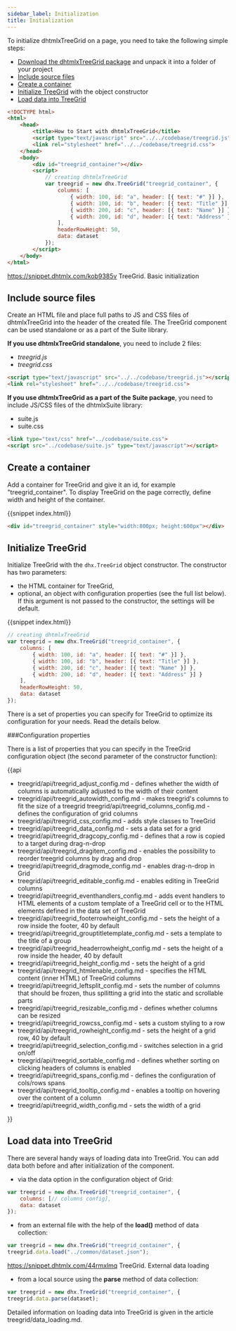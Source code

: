 ```yaml
---
sidebar_label: Initialization
title: Initialization
---          
```


To initialize dhtmlxTreeGrid on a page, you need to take the following simple steps:

- [Download the dhtmlxTreeGrid package](https://dhtmlx.com/docs/products/dhtmlxTreeGrid/download.shtml) and unpack it into a folder of your project
- [Include source files](#includesourcefiles)
- [Create a container](#createcontainer)
- [Initialize TreeGrid](#initializegrid) with the object constructor
- [Load data into TreeGrid](#loaddata)

~~~html
<!DOCTYPE html>
<html>
    <head>
        <title>How to Start with dhtmlxTreeGrid</title>         
        <script type="text/javascript" src="../../codebase/treegrid.js"></script>
        <link rel="stylesheet" href="../../codebase/treegrid.css">
    </head>
    <body>
    	<div id="treegrid_container"></div>
        <script>
            // creating dhtmlxTreeGrid 
            var treegrid = new dhx.TreeGrid("treegrid_container", {
    			columns: [
        			{ width: 100, id: "a", header: [{ text: "#" }] },
        			{ width: 100, id: "b", header: [{ text: "Title" }] },
        			{ width: 200, id: "c", header: [{ text: "Name" }] },
        			{ width: 200, id: "d", header: [{ text: "Address" }] }
    			],
    			headerRowHeight: 50,
    			data: dataset
			});
        </script>
    </body>
</html>
~~~

https://snippet.dhtmlx.com/kob9385v	TreeGrid. Basic initialization

Include source files
--------------------

Create an HTML file and place full paths to JS and CSS files of dhtmlxTreeGrid into the header of the created file. The TreeGrid component can be used standalone or as a part of the Suite library.

<strong>If you use dhtmlxTreeGrid standalone</strong>, you need to include 2 files:

- *treegrid.js*
- *treegrid.css*

~~~html
<script type="text/javascript" src="../../codebase/treegrid.js"></script>
<link rel="stylesheet" href="../../codebase/treegrid.css">
~~~


<strong>If you use dhtmlxTreeGrid as a part of the Suite package</strong>, you need to include JS/CSS files of the dhtmlxSuite library:

- suite.js
- suite.css

~~~html
<link type="text/css" href="../codebase/suite.css">
<script src="../codebase/suite.js" type="text/javascript"></script>
~~~


Create a container 
-----------------

Add a container for TreeGrid and give it an id, for example "treegrid_container". To display TreeGrid on the page correctly, define width and height of the container.

{{snippet	index.html}}
~~~html
<div id="treegrid_container" style="width:800px; height:600px"></div>
~~~





Initialize TreeGrid
----------------------

Initialize TreeGrid with the `dhx.TreeGrid` object constructor. The constructor has two parameters:

- the HTML container for TreeGrid,
- optional, an object with configuration properties (see the full list below). If this argument is not passed to the constructor, the settings will be default.


{{snippet	index.html}}
~~~js
// creating dhtmlxTreeGrid
var treegrid = new dhx.TreeGrid("treegrid_container", {
    columns: [
        { width: 100, id: "a", header: [{ text: "#" }] },
        { width: 100, id: "b", header: [{ text: "Title" }] },
        { width: 200, id: "c", header: [{ text: "Name" }] },
        { width: 200, id: "d", header: [{ text: "Address" }] }
    ],
    headerRowHeight: 50,
    data: dataset
});
~~~

There is a set of properties you can specify for TreeGrid to optimize its configuration for your needs. Read the details below.



###Configuration properties

There is a list of properties that you can specify in the TreeGrid configuration object (the second parameter of the constructor function):

{{api

- treegrid/api/treegrid_adjust_config.md - defines whether the width of columns is automatically adjusted to the width of their content
- treegrid/api/treegrid_autowidth_config.md - makes treegrid's columns to fit the size of a treegrid
treegrid/api/treegrid_columns_config.md - defines the configuration of grid columns
- treegrid/api/treegrid_css_config.md - adds style classes to TreeGrid
- treegrid/api/treegrid_data_config.md - sets a data set for a grid
- treegrid/api/treegrid_dragcopy_config.md - defines that a row is copied to a target during drag-n-drop
- treegrid/api/treegrid_dragitem_config.md - enables the possibility to reorder treegrid columns by drag and drop
- treegrid/api/treegrid_dragmode_config.md - enables drag-n-drop in Grid
- treegrid/api/treegrid_editable_config.md - enables editing in TreeGrid columns
- treegrid/api/treegrid_eventhandlers_config.md - adds event handlers to HTML elements of a custom template of a TreeGrid cell or to the HTML elements defined in the data set of TreeGrid
- treegrid/api/treegrid_footerrowheight_config.md - sets the height of a row inside the footer, 40 by default
- treegrid/api/treegrid_grouptitletemplate_config.md - sets a template to the title of a group
- treegrid/api/treegrid_headerrowheight_config.md - sets the height of a row inside the header, 40 by default
- treegrid/api/treegrid_height_config.md - sets the height of a grid
- treegrid/api/treegrid_htmlenable_config.md - specifies the HTML content (inner HTML) of TreeGrid columns
- treegrid/api/treegrid_leftsplit_config.md - sets the number of columns that should be frozen, thus spllitting a grid into the static and scrollable parts
- treegrid/api/treegrid_resizable_config.md - defines whether columns can be resized
- treegrid/api/treegrid_rowcss_config.md - sets a custom styling to a row
- treegrid/api/treegrid_rowheight_config.md - sets the height of a grid row, 40 by default
- treegrid/api/treegrid_selection_config.md - switches selection in a grid on/off
- treegrid/api/treegrid_sortable_config.md - defines whether sorting on clicking headers of columns is enabled
- treegrid/api/treegrid_spans_config.md - defines the configuration of cols/rows spans
- treegrid/api/treegrid_tooltip_config.md - enables a tooltip on hovering over the content of a column
- treegrid/api/treegrid_width_config.md - sets the width of a grid

}}




Load data into TreeGrid
------------------

There are several handy ways of loading data into TreeGrid. You can add data both before and after initialization of the component.

- via the data option in the configuration object of Grid:

~~~js
var treegrid = new dhx.TreeGrid("treegrid_container", {
    columns: [// columns config],
    data: dataset 
});
~~~

- from an external file with the help of the <strong>load()</strong> method of data collection:

~~~js
var treegrid = new dhx.TreeGrid("treegrid_container", {
treegrid.data.load("../common/dataset.json");
~~~

https://snippet.dhtmlx.com/44rmxlmq	TreeGrid.  External data loading

- from a local source using the <strong>parse</strong> method of data collection:

~~~js
var treegrid = new dhx.TreeGrid("treegrid_container", {
treegrid.data.parse(dataset);
~~~

Detailed information on loading data into TreeGrid is given in the article treegrid/data_loading.md.







